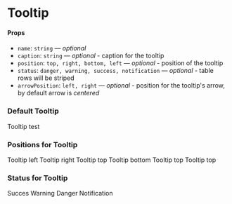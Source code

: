 
<Meta title="Components/Tooltip" component={Tooltip} />

# Tooltip

#### Props

- `name`: `string` — _optional_
- `caption`: `string` — _optional_ - caption for the tooltip
- `position`: `top, right, bottom, left` — _optional_ - position of the tooltip
- `status`: `danger, warning, success, notification` — _optional_ - table rows will be striped
- `arrowPosition`: `left, right` — _optional_ - position for the tooltip's arrow, by default arrow is _centered_

### Default Tooltip

<Preview>
  <Story name="default">
    <Tooltip name="Hello there" caption="Hello there" >
      <Text>Tooltip test</Text>
    </Tooltip>
  </Story>
</Preview>

### Positions for Tooltip

<Preview>
  <Story name="position">
    <div style={{textAlign: "center"}}>
      <Tooltip name="Hello there" caption="Hello there" position="left">
        <Text>Tooltip left</Text>
      </Tooltip>
      <Spacer height="2.5rem" />
      <Tooltip name="Hello there" caption="Hello there" position="right">
        <Text>Tooltip right</Text>
      </Tooltip>
      <Spacer height="2.5rem" />
      <Tooltip name="Hello there" caption="Hello there" position="top">
        <Text>Tooltip top</Text>
      </Tooltip>
      <Spacer height="2.5rem" />
      <Tooltip name="Hello there" caption="Hello there" position="bottom">
        <Text>Tooltip bottom</Text>
      </Tooltip>
      <Spacer height="2.5rem" />
      <Tooltip name="Hello there" caption="Hello there" position="top" arrowPosition="left">
        <Text>Tooltip top</Text>
      </Tooltip>
      <Spacer height="2.5rem" />
      <Tooltip name="Hello there" caption="Hello there" position="bottom" arrowPosition="right">
        <Text>Tooltip top</Text>
      </Tooltip>
    </div>
  </Story>
</Preview>

### Status for Tooltip

<Preview>
  <Story name="status">
    <div style={{textAlign: "center"}}>
      <Tooltip name="Hello there" caption="Hello there" status="success" position="left">
        <Text>Succes</Text>
      </Tooltip>
      <Spacer height="2.5rem" />
      <Tooltip name="Hello there" caption="Hello there" status="warning" position="right">
        <Text>Warning</Text>
      </Tooltip>
      <Spacer height="2.5rem" />
      <Tooltip name="Hello there" caption="Hello there" status="danger" position="bottom">
        <Text>Danger</Text>
      </Tooltip>
      <Spacer height="2.5rem" />
      <Tooltip name="Hello there" caption="Hello there" status="notification" position="top">
        <Text>Notification</Text>
      </Tooltip>
    </div>
  </Story>
</Preview>